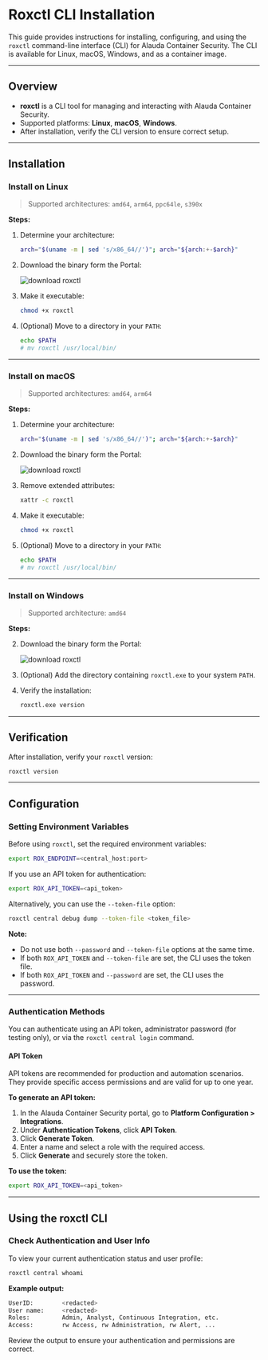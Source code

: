 # Roxctl CLI Installation

This guide provides instructions for installing, configuring, and using the `roxctl` command-line interface (CLI) for Alauda Container Security. The CLI is available for Linux, macOS, Windows, and as a container image.

---

## Overview

- **roxctl** is a CLI tool for managing and interacting with Alauda Container Security.
- Supported platforms: **Linux**, **macOS**, **Windows**.
- After installation, verify the CLI version to ensure correct setup.

---

## Installation

### Install on Linux

> Supported architectures: `amd64`, `arm64`, `ppc64le`, `s390x`

**Steps:**

1. Determine your architecture:
    ```bash
    arch="$(uname -m | sed 's/x86_64//')"; arch="${arch:+-$arch}"
    ```
2. Download the binary form the Portal:

    ![download roxctl](../assets/download_cli.png)

3. Make it executable:
    ```bash
    chmod +x roxctl
    ```
4. (Optional) Move to a directory in your `PATH`:
    ```bash
    echo $PATH
    # mv roxctl /usr/local/bin/
    ```

---

### Install on macOS

> Supported architectures: `amd64`, `arm64`

**Steps:**

1. Determine your architecture:
    ```bash
    arch="$(uname -m | sed 's/x86_64//')"; arch="${arch:+-$arch}"
    ```
2. Download the binary form the Portal:

    ![download roxctl](../assets/download_cli.png)

3. Remove extended attributes:
    ```bash
    xattr -c roxctl
    ```
4. Make it executable:
    ```bash
    chmod +x roxctl
    ```
5. (Optional) Move to a directory in your `PATH`:
    ```bash
    echo $PATH
    # mv roxctl /usr/local/bin/
    ```

---

### Install on Windows

> Supported architecture: `amd64`

**Steps:**

2. Download the binary form the Portal:

    ![download roxctl](../assets/download_cli.png)
2. (Optional) Add the directory containing `roxctl.exe` to your system `PATH`.
3. Verify the installation:
    ```bash
    roxctl.exe version
    ```

---

## Verification

After installation, verify your `roxctl` version:

```bash
roxctl version
```

---

## Configuration

### Setting Environment Variables

Before using `roxctl`, set the required environment variables:

```bash
export ROX_ENDPOINT=<central_host:port>
```

If you use an API token for authentication:

```bash
export ROX_API_TOKEN=<api_token>
```

Alternatively, you can use the `--token-file` option:

```bash
roxctl central debug dump --token-file <token_file>
```

**Note:**
- Do not use both `--password` and `--token-file` options at the same time.
- If both `ROX_API_TOKEN` and `--token-file` are set, the CLI uses the token file.
- If both `ROX_API_TOKEN` and `--password` are set, the CLI uses the password.

---

### Authentication Methods

You can authenticate using an API token, administrator password (for testing only), or via the `roxctl central login` command.

#### API Token

API tokens are recommended for production and automation scenarios. They provide specific access permissions and are valid for up to one year.

**To generate an API token:**

1. In the Alauda Container Security portal, go to **Platform Configuration > Integrations**.
2. Under **Authentication Tokens**, click **API Token**.
3. Click **Generate Token**.
4. Enter a name and select a role with the required access.
5. Click **Generate** and securely store the token.

**To use the token:**

```bash
export ROX_API_TOKEN=<api_token>
```
---

## Using the roxctl CLI

### Check Authentication and User Info

To view your current authentication status and user profile:

```bash
roxctl central whoami
```

**Example output:**

```bash
UserID:        <redacted>
User name:     <redacted>
Roles:         Admin, Analyst, Continuous Integration, etc.
Access:        rw Access, rw Administration, rw Alert, ...
```

Review the output to ensure your authentication and permissions are correct.
